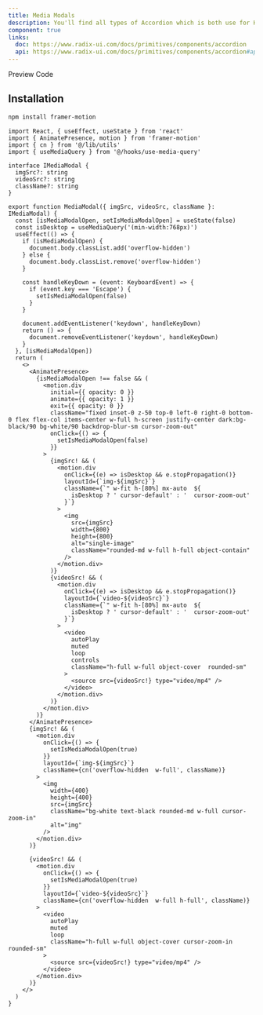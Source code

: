 ```yaml
---
title: Media Modals
description: You'll find all types of Accordion which is both use for HTML, REACTJS and NEXTJS
component: true
links:
  doc: https://www.radix-ui.com/docs/primitives/components/accordion
  api: https://www.radix-ui.com/docs/primitives/components/accordion#api-reference
---
```


<Tabs defaultValue="preview" className="w-full relative">
  <TabsList>
    <TabsTrigger value="preview">Preview</TabsTrigger>
    <TabsTrigger value="codesnippet">Code</TabsTrigger>
  </TabsList>
  <TabsContent value="preview">
    <ComponentPreview name="mediaModal" category="modal" />
  </TabsContent>
  <TabsContent value="codesnippet">
    <CodeWrapper>
      <CodePreview name="mediaModal" category="modal" />
    </CodeWrapper>
  </TabsContent>
</Tabs>

## Installation

```bash
npm install framer-motion
```

```tsx title="media-modal.tsx"
import React, { useEffect, useState } from 'react'
import { AnimatePresence, motion } from 'framer-motion'
import { cn } from '@/lib/utils'
import { useMediaQuery } from '@/hooks/use-media-query'

interface IMediaModal {
  imgSrc?: string
  videoSrc?: string
  className?: string
}

export function MediaModal({ imgSrc, videoSrc, className }: IMediaModal) {
  const [isMediaModalOpen, setIsMediaModalOpen] = useState(false)
  const isDesktop = useMediaQuery('(min-width:768px)')
  useEffect(() => {
    if (isMediaModalOpen) {
      document.body.classList.add('overflow-hidden')
    } else {
      document.body.classList.remove('overflow-hidden')
    }

    const handleKeyDown = (event: KeyboardEvent) => {
      if (event.key === 'Escape') {
        setIsMediaModalOpen(false)
      }
    }

    document.addEventListener('keydown', handleKeyDown)
    return () => {
      document.removeEventListener('keydown', handleKeyDown)
    }
  }, [isMediaModalOpen])
  return (
    <>
      <AnimatePresence>
        {isMediaModalOpen !== false && (
          <motion.div
            initial={{ opacity: 0 }}
            animate={{ opacity: 1 }}
            exit={{ opacity: 0 }}
            className="fixed inset-0 z-50 top-0 left-0 right-0 bottom-0 flex flex-col items-center w-full h-screen justify-center dark:bg-black/90 bg-white/90 backdrop-blur-sm cursor-zoom-out"
            onClick={() => {
              setIsMediaModalOpen(false)
            }}
          >
            {imgSrc! && (
              <motion.div
                onClick={(e) => isDesktop && e.stopPropagation()}
                layoutId={`img-${imgSrc}`}
                className={`" w-fit h-[80%] mx-auto  ${
                  isDesktop ? ' cursor-default' : '  cursor-zoom-out'
                }`}
              >
                <img
                  src={imgSrc}
                  width={800}
                  height={800}
                  alt="single-image"
                  className="rounded-md w-full h-full object-contain"
                />
              </motion.div>
            )}
            {videoSrc! && (
              <motion.div
                onClick={(e) => isDesktop && e.stopPropagation()}
                layoutId={`video-${videoSrc}`}
                className={`" w-fit h-[80%] mx-auto  ${
                  isDesktop ? ' cursor-default' : '  cursor-zoom-out'
                }`}
              >
                <video
                  autoPlay
                  muted
                  loop
                  controls
                  className="h-full w-full object-cover  rounded-sm"
                >
                  <source src={videoSrc!} type="video/mp4" />
                </video>
              </motion.div>
            )}
          </motion.div>
        )}
      </AnimatePresence>
      {imgSrc! && (
        <motion.div
          onClick={() => {
            setIsMediaModalOpen(true)
          }}
          layoutId={`img-${imgSrc}`}
          className={cn('overflow-hidden  w-full', className)}
        >
          <img
            width={400}
            height={400}
            src={imgSrc}
            className="bg-white text-black rounded-md w-full cursor-zoom-in"
            alt="img"
          />
        </motion.div>
      )}

      {videoSrc! && (
        <motion.div
          onClick={() => {
            setIsMediaModalOpen(true)
          }}
          layoutId={`video-${videoSrc}`}
          className={cn('overflow-hidden  w-full h-full', className)}
        >
          <video
            autoPlay
            muted
            loop
            className="h-full w-full object-cover cursor-zoom-in rounded-sm"
          >
            <source src={videoSrc!} type="video/mp4" />
          </video>
        </motion.div>
      )}
    </>
  )
}
```
